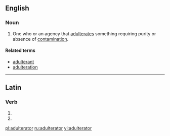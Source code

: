 ==English==

===Noun===
{{en-noun}}

# One who or an agency that [[adulterates]] something requiring purity or absence of [[contamination]].

====Related terms====
* [[adulterant]]
* [[adulteration]]

----

==Latin==

===Verb===
{{la-verb-form|adulterātor}}

# {{conjugation of|adultero|adulterō|2|s|fut|pass|imp|lang=la}}
# {{conjugation of|adultero|adulterō|3|s|fut|pass|imp|lang=la}}

[[pl:adulterator]]
[[ru:adulterator]]
[[vi:adulterator]]